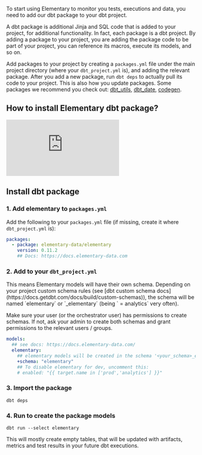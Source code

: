 To start using Elementary to monitor you tests, executions and data, you need to add our dbt package to your dbt project.

<Accordion title="What are dbt packages and packages.yml?">
A dbt package is additional Jinja and SQL code that is added to your project, for additional functionality. In fact, each package is a dbt project. By adding a package to your project, you are adding the package code to be part of your project, you can reference its macros, execute its models, and so on.

Add packages to your project by creating a `packages.yml` file under the main project directory (where your `dbt_project.yml` is), and adding the relevant package. After you add a new package, run `dbt deps` to actually pull its code to your project. This is also how you update packages.
Some packages we recommend you check out: [dbt_utils](https://github.com/dbt-labs/dbt-utils/tree/0.8.2/), [dbt_date](https://github.com/calogica/dbt-date/tree/0.5.4/), [codegen](https://github.com/dbt-labs/dbt-codegen/tree/0.5.0/).

</Accordion>

## How to install Elementary dbt package?

<Frame>
  <div style={{ paddingBottom: "64.98194945848375%" }}>
    <iframe
      src="https://www.loom.com/embed/5cf1aaa0708f43a993f8a2945473c7ac"
      frameborder="0"
      webkitAllowFullscreen
      mozAllowFullScreen
      allowFullScreen
      style={{
        position: "absolute",
        top: 0,
        left: 0,
        width: "100%",
        height: "100%",
      }}
    ></iframe>
  </div>
</Frame>

## Install dbt package

### 1. Add elementary to `packages.yml`

Add the following to your `packages.yml` file (if missing, create it where `dbt_project.yml` is):

```yml packages.yml
packages:
  - package: elementary-data/elementary
    version: 0.11.2
    ## Docs: https://docs.elementary-data.com
```

### 2. Add to your `dbt_project.yml`

<Info>
This means Elementary models will have their own schema.
Depending on your project custom schema rules (see [dbt custom schema docs](https://docs.getdbt.com/docs/build/custom-schemas)), the schema will be named `elementary` or `<target_schema>_elementary` (being `<target_schema> = analytics` very often).

Make sure your user (or the orchestrator user) has permissions to create schemas.
If not, ask your admin to create both schemas and grant permissions to the relevant users / groups.

</Info>

```yml dbt_project.yml
models:
  ## see docs: https://docs.elementary-data.com/
  elementary:
    ## elementary models will be created in the schema '<your_schema>_elementary'
    +schema: "elementary"
    ## To disable elementary for dev, uncomment this:
    # enabled: "{{ target.name in ['prod','analytics'] }}"
```

### 3. Import the package

```shell Terminal
dbt deps
```

### 4. Run to create the package models

```shell Terminal
dbt run --select elementary
```

This will mostly create empty tables, that will be updated with artifacts, metrics and test results in your future dbt executions.
